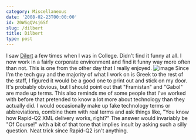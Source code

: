 ```yaml
---
category: Miscellaneous
date: '2008-02-23T00:00:00'
id: 20WSgQVsj6Sf
slug: /dilbert
title: Dilbert
type: post
---
```


I saw [Dilert](http://dilbert.com/) a few times when I was in
College. Didn't find it funny at all. I now work in a fairly
corporate environment and find it funny way more often than not.
This is one from the other day that I really enjoyed.
![image](http://www.dilbert.com/comics/dilbert/archive/images/dilbert2008073346222.gif)
Since I'm the tech guy and the majority of what I work on is Greek
to the rest of the staff, I figured it would be a good one to print
out and stick on my door. It's probably obvious, but I should point
out that "Framistan" and "Gabol" are made up terms. This also
reminds me of some people that I've worked with before that
pretended to know a lot more about technology than they actually
did. I would occasionally make up fake technology terms or
abbreviations, combine them with real terms and ask things like,
"You know how Rapid-Q2 XML delivery works, right?" The answer would
invariably be "Of Course!" with a bit of that tone that implies
insult by asking such a silly question. Neat trick since Rapid-Q2
isn't anything.